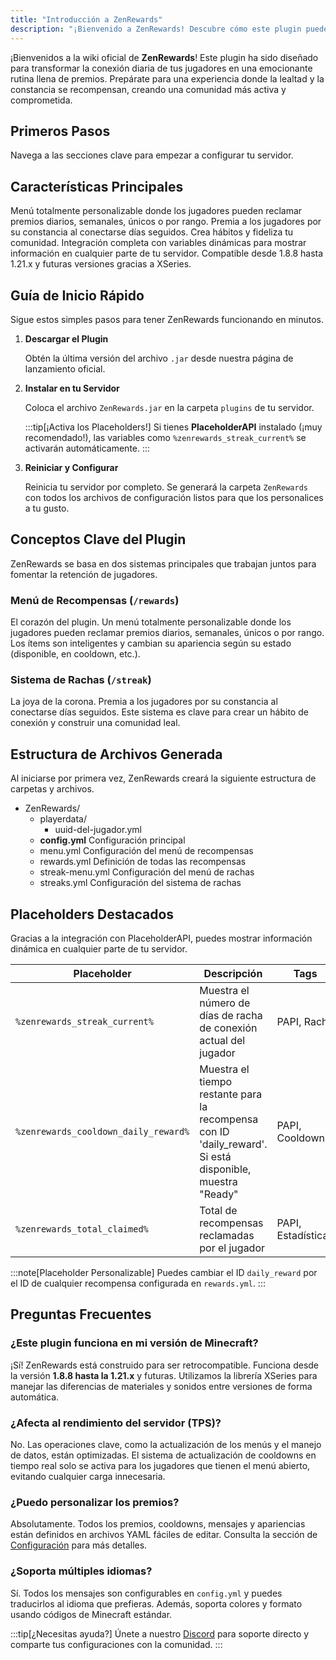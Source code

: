 ```yaml
---
title: "Introducción a ZenRewards"
description: "¡Bienvenido a ZenRewards! Descubre cómo este plugin puede transformar la lealtad de tus jugadores y potenciar la actividad en tu servidor."
---
```



¡Bienvenidos a la wiki oficial de **ZenRewards**! Este plugin ha sido diseñado para transformar la conexión diaria de tus jugadores en una emocionante rutina llena de premios. Prepárate para una experiencia donde la lealtad y la constancia se recompensan, creando una comunidad más activa y comprometida.

## Primeros Pasos

Navega a las secciones clave para empezar a configurar tu servidor.

<CardGrid>
  <LinkCard title="Instalación" href="02-install" description="Aprende a instalar ZenRewards en tu servidor" />
  <LinkCard title="Comandos" href="05-commands" description="Todos los comandos disponibles" />
  <LinkCard title="Menu" href="04-menu" description="Personaliza el menú de recompensas" />
  <LinkCard title="Placeholders" href="07-placeholders" description="Variables dinámicas con PlaceholderAPI" />
</CardGrid>

## Características Principales

<CardGrid>
  <Card title="Sistema de Recompensas" icon="gift">
    Menú totalmente personalizable donde los jugadores pueden reclamar premios diarios, semanales, únicos o por rango.
  </Card>
  
  <Card title="Sistema de Rachas" icon="star">
    Premia a los jugadores por su constancia al conectarse días seguidos. Crea hábitos y fideliza tu comunidad.
  </Card>
  
  <Card title="PlaceholderAPI" icon="puzzle">
    Integración completa con variables dinámicas para mostrar información en cualquier parte de tu servidor.
  </Card>
  
  <Card title="Multi-versión" icon="rocket">
    Compatible desde 1.8.8 hasta 1.21.x y futuras versiones gracias a XSeries.
  </Card>
</CardGrid>

## Guía de Inicio Rápido

Sigue estos simples pasos para tener ZenRewards funcionando en minutos.

<Steps>

1. **Descargar el Plugin**
   
   Obtén la última versión del archivo `.jar` desde nuestra página de lanzamiento oficial.

2. **Instalar en tu Servidor**
   
   Coloca el archivo `ZenRewards.jar` en la carpeta `plugins` de tu servidor.

   :::tip[¡Activa los Placeholders!]
   Si tienes **PlaceholderAPI** instalado (¡muy recomendado!), las variables como `%zenrewards_streak_current%` se activarán automáticamente.
   :::

3. **Reiniciar y Configurar**
   
   Reinicia tu servidor por completo. Se generará la carpeta `ZenRewards` con todos los archivos de configuración listos para que los personalices a tu gusto.

</Steps>

## Conceptos Clave del Plugin

ZenRewards se basa en dos sistemas principales que trabajan juntos para fomentar la retención de jugadores.

### Menú de Recompensas (`/rewards`)

El corazón del plugin. Un menú totalmente personalizable donde los jugadores pueden reclamar premios diarios, semanales, únicos o por rango. Los ítems son inteligentes y cambian su apariencia según su estado (disponible, en cooldown, etc.).

### Sistema de Rachas (`/streak`)

La joya de la corona. Premia a los jugadores por su constancia al conectarse días seguidos. Este sistema es clave para crear un hábito de conexión y construir una comunidad leal.

## Estructura de Archivos Generada

Al iniciarse por primera vez, ZenRewards creará la siguiente estructura de carpetas y archivos.

<FileTree>

- ZenRewards/
  - playerdata/
    - uuid-del-jugador.yml
  - **config.yml** Configuración principal
  - menu.yml Configuración del menú de recompensas
  - rewards.yml Definición de todas las recompensas
  - streak-menu.yml Configuración del menú de rachas
  - streaks.yml Configuración del sistema de rachas

</FileTree>

## Placeholders Destacados

Gracias a la integración con PlaceholderAPI, puedes mostrar información dinámica en cualquier parte de tu servidor.

| Placeholder | Descripción | Tags |
|-------------|-------------|------|
| `%zenrewards_streak_current%` | Muestra el número de días de racha de conexión actual del jugador | PAPI, Racha |
| `%zenrewards_cooldown_daily_reward%` | Muestra el tiempo restante para la recompensa con ID 'daily_reward'. Si está disponible, muestra "Ready" | PAPI, Cooldown |
| `%zenrewards_total_claimed%` | Total de recompensas reclamadas por el jugador | PAPI, Estadísticas |

:::note[Placeholder Personalizable]
Puedes cambiar el ID `daily_reward` por el ID de cualquier recompensa configurada en `rewards.yml`.
:::

## Preguntas Frecuentes

### ¿Este plugin funciona en mi versión de Minecraft?

¡Sí! ZenRewards está construido para ser retrocompatible. Funciona desde la versión **1.8.8 hasta la 1.21.x** y futuras. Utilizamos la librería XSeries para manejar las diferencias de materiales y sonidos entre versiones de forma automática.

### ¿Afecta al rendimiento del servidor (TPS)?

No. Las operaciones clave, como la actualización de los menús y el manejo de datos, están optimizadas. El sistema de actualización de cooldowns en tiempo real solo se activa para los jugadores que tienen el menú abierto, evitando cualquier carga innecesaria.

### ¿Puedo personalizar los premios?

Absolutamente. Todos los premios, cooldowns, mensajes y apariencias están definidos en archivos YAML fáciles de editar. Consulta la sección de [Configuración](03-config) para más detalles.

### ¿Soporta múltiples idiomas?

Sí. Todos los mensajes son configurables en `config.yml` y puedes traducirlos al idioma que prefieras. Además, soporta colores y formato usando códigos de Minecraft estándar.

:::tip[¿Necesitas ayuda?]
Únete a nuestro [Discord](https://discord.gg/zenforge) para soporte directo y comparte tus configuraciones con la comunidad.
:::